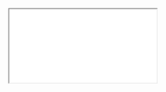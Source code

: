 
<Meta title="Tailwind"/>

<style>{`
.sbdocs-wrapper {
  padding: 0 !important;
}
.sbdocs .sbdocs-content {
  max-width: 100%;
}
`}</style>

<iframe src="./tailwind.html" className={"w-full h-full"}/>
